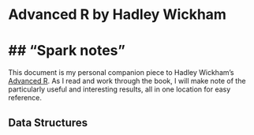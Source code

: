 # Advanced R by Hadley Wickham
## "Spark notes"
========================================================

This document is my personal companion piece to Hadley Wickham's [Advanced R](http://adv-r.had.co.nz/). As I read and work through the book, I will make note of the particularly useful and interesting results, all in one location for easy reference.

## Data Structures